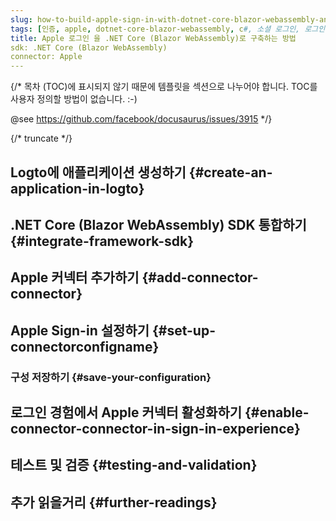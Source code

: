 ```yaml
---
slug: how-to-build-apple-sign-in-with-dotnet-core-blazor-webassembly-and-logto
tags: [인증, apple, dotnet-core-blazor-webassembly, c#, 소셜 로그인, 로그인, 로그인]
title: Apple 로그인 을 .NET Core (Blazor WebAssembly)로 구축하는 방법
sdk: .NET Core (Blazor WebAssembly)
connector: Apple
---
```


{/*
  목차 (TOC)에 표시되지 않기 때문에 템플릿을 섹션으로 나누어야 합니다.
  TOC를 사용자 정의할 방법이 없습니다. :-)

  @see https://github.com/facebook/docusaurus/issues/3915
*/}




{/* truncate */}

<Intro connector={connector} sdk=".NET Core (Blazor WebAssembly)" link="https://learn.microsoft.com/en-us/aspnet/core/blazor/hosting-models#blazor-webassembly" />

## Logto에 애플리케이션 생성하기 \{#create-an-application-in-logto}

<CreateApplication type="Single page app" framework=".NET Core (Blazor WebAssembly)" />

## .NET Core (Blazor WebAssembly) SDK 통합하기 \{#integrate-framework-sdk}

<IntegrateSdk />

## Apple 커넥터 추가하기 \{#add-connector-connector}

<AddSocialConnector connector={connector} framework=".NET Core (Blazor WebAssembly)" />

## Apple Sign-in 설정하기 \{#set-up-connectorconfigname}

<ConnectorGuide />

### 구성 저장하기 \{#save-your-configuration}

<SaveYourConfiguration connector={connector} />

## 로그인 경험에서 Apple 커넥터 활성화하기 \{#enable-connector-connector-in-sign-in-experience}

<EnableSocialConnector connector={connector} />

## 테스트 및 검증 \{#testing-and-validation}

<TestingAndValidation connector={connector} sdk=".NET Core (Blazor WebAssembly)" />

## 추가 읽을거리 \{#further-readings}

<FurtherReadings />